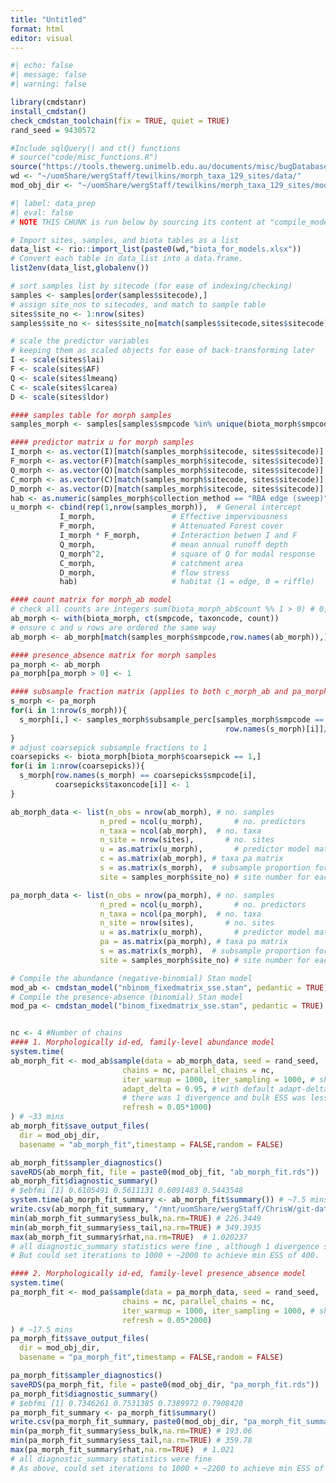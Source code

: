 ```yaml
---
title: "Untitled"
format: html
editor: visual
---
```


```r
#| echo: false
#| message: false
#| warning: false

library(cmdstanr)
install_cmdstan()
check_cmdstan_toolchain(fix = TRUE, quiet = TRUE)
rand_seed = 9430572

#Include sqlQuery() and ct() functions
# source("code/misc_functions.R")
source("https://tools.thewerg.unimelb.edu.au/documents/misc/bugDatabaseFunctions.R")
wd <- "~/uomShare/wergStaff/tewilkins/morph_taxa_129_sites/data/"
mod_obj_dir <- "~/uomShare/wergStaff/tewilkins/morph_taxa_129_sites/model_objects/"

```

```r
#| label: data_prep
#| eval: false
# NOTE THIS CHUNK is run below by sourcing its content at "compile_model_data.R"

# Import sites, samples, and biota tables as a list
data_list <- rio::import_list(paste0(wd,"biota_for_models.xlsx"))
# Convert each table in data_list into a data.frame.
list2env(data_list,globalenv())

# sort samples list by sitecode (for ease of indexing/checking)
samples <- samples[order(samples$sitecode),]
# assign site_nos to sitecodes, and match to sample table
sites$site_no <- 1:nrow(sites)
samples$site_no <- sites$site_no[match(samples$sitecode,sites$sitecode)]

# scale the predictor variables
# keeping them as scaled objects for ease of back-transforming later
I <- scale(sites$lai)
F <- scale(sites$AF)
Q <- scale(sites$lmeanq)
C <- scale(sites$lcarea)
D <- scale(sites$ldor)

#### samples table for morph samples 
samples_morph <- samples[samples$smpcode %in% unique(biota_morph$smpcode),]

#### predictor matrix u for morph samples
I_morph <- as.vector(I)[match(samples_morph$sitecode, sites$sitecode)]
F_morph <- as.vector(F)[match(samples_morph$sitecode, sites$sitecode)]
Q_morph <- as.vector(Q)[match(samples_morph$sitecode, sites$sitecode)]
C_morph <- as.vector(C)[match(samples_morph$sitecode, sites$sitecode)]
D_morph <- as.vector(D)[match(samples_morph$sitecode, sites$sitecode)]
hab <- as.numeric(samples_morph$collection_method == "RBA edge (sweep)") 
u_morph <- cbind(rep(1,nrow(samples_morph)),  # General intercept
           I_morph,                 # Effective imperviousness
           F_morph,                 # Attenuated Forest cover
           I_morph * F_morph,       # Interaction betwen I and F
           Q_morph,                 # mean annual runoff depth
           Q_morph^2,               # square of Q for modal response
           C_morph,                 # catchment area
           D_morph,                 # flow stress
           hab)                     # habitat (1 = edge, 0 = riffle)

#### count matrix for morph_ab model
# check all counts are integers sum(biota_morph_ab$count %% 1 > 0) # 0, all good
ab_morph <- with(biota_morph, ct(smpcode, taxoncode, count))
# ensure c and u rows are ordered the same way
ab_morph <- ab_morph[match(samples_morph$smpcode,row.names(ab_morph)),]

#### presence_absence matrix for morph samples 
pa_morph <- ab_morph
pa_morph[pa_morph > 0] <- 1

#### subsample fraction matrix (applies to both c_morph_ab and pa_morph)
s_morph <- pa_morph
for(i in 1:nrow(s_morph)){
  s_morph[i,] <- samples_morph$subsample_perc[samples_morph$smpcode == 
                                                row.names(s_morph)[i]]/100
}
# adjust coarsepick subsample fractions to 1
coarsepicks <- biota_morph[biota_morph$coarsepick == 1,]
for(i in 1:nrow(coarsepicks)){
  s_morph[row.names(s_morph) == coarsepicks$smpcode[i],
          coarsepicks$taxoncode[i]] <- 1
}

ab_morph_data <- list(n_obs = nrow(ab_morph), # no. samples
                    n_pred = ncol(u_morph),       # no. predictors
                    n_taxa = ncol(ab_morph),  # no. taxa
                    n_site = nrow(sites),       # no. sites
                    u = as.matrix(u_morph),       # predictor model matrix
                    c = as.matrix(ab_morph), # taxa pa matrix
                    s = as.matrix(s_morph),  # subsample proportion for each obs
                    site = samples_morph$site_no) # site number for each obs

pa_morph_data <- list(n_obs = nrow(pa_morph), # no. samples
                    n_pred = ncol(u_morph),       # no. predictors
                    n_taxa = ncol(pa_morph),  # no. taxa
                    n_site = nrow(sites),       # no. sites
                    u = as.matrix(u_morph),       # predictor model matrix
                    pa = as.matrix(pa_morph), # taxa pa matrix
                    s = as.matrix(s_morph),  # subsample proportion for each obs
                    site = samples_morph$site_no) # site number for each obs


```

```r


# Compile the abundance (negative-binomial) Stan model
mod_ab <- cmdstan_model("nbinom_fixedmatrix_sse.stan", pedantic = TRUE)
# Compile the presence-absence (binomial) Stan model
mod_pa <- cmdstan_model("binom_fixedmatrix_sse.stan", pedantic = TRUE)


nc <- 4 #Number of chains
#### 1. Morphologically id-ed, family-level abundance model
system.time(
ab_morph_fit <- mod_ab$sample(data = ab_morph_data, seed = rand_seed,
                         chains = nc, parallel_chains = nc,
                         iter_warmup = 1000, iter_sampling = 1000, # should be set 1000 and 3000 respectively
                         adapt_delta = 0.95, # with default adapt-delta, 
                         # there was 1 divergence and bulk ESS was less than 400
                         refresh = 0.05*1000)
) # ~33 mins
ab_morph_fit$save_output_files(
  dir = mod_obj_dir,
  basename = "ab_morph_fit",timestamp = FALSE,random = FALSE)

ab_morph_fit$sampler_diagnostics()
saveRDS(ab_morph_fit, file = paste0(mod_obj_fit, "ab_morph_fit.rds"))
ab_morph_fit$diagnostic_summary()
# $ebfmi [1] 0.6105491 0.5611131 0.6091483 0.5443548
system.time(ab_morph_fit_summary <- ab_morph_fit$summary()) # ~7.5 mins
write.csv(ab_morph_fit_summary, "/mnt/uomShare/wergStaff/ChrisW/git-data/species_response_46_sites/model_objects/c_morph_ab_fit_summary.csv", row.names = FALSE)
min(ab_morph_fit_summary$ess_bulk,na.rm=TRUE) # 226.3449
min(ab_morph_fit_summary$ess_tail,na.rm=TRUE) # 349.3935
max(ab_morph_fit_summary$rhat,na.rm=TRUE)  # 1.020237
# all diagnostic_summary statistics were fine , although 1 divergence suggest perhaps a slightly higher adapt-delta?
# But could set iterations to 1000 + ~2000 to achieve min ESS of 400.

#### 2. Morphologically id-ed, family-level presence_absence model
system.time(
pa_morph_fit <- mod_pa$sample(data = pa_morph_data, seed = rand_seed,
                         chains = nc, parallel_chains = nc,
                         iter_warmup = 1000, iter_sampling = 1000, # should be 1000 and 3000 respectively
                         refresh = 0.05*2000)
) # ~17.5 mins
pa_morph_fit$save_output_files(
  dir = mod_obj_dir,
  basename = "pa_morph_fit",timestamp = FALSE,random = FALSE)

pa_morph_fit$sampler_diagnostics()
saveRDS(pa_morph_fit, file = paste0(mod_obj_dir, "pa_morph_fit.rds"))
pa_morph_fit$diagnostic_summary()
# $ebfmi [1] 0.7346261 0.7531385 0.7389972 0.7908420
pa_morph_fit_summary <- pa_morph_fit$summary()
write.csv(pa_morph_fit_summary, paste0(mod_obj_dir, "pa_morph_fit_summary.csv"), row.names = FALSE)
min(pa_morph_fit_summary$ess_bulk,na.rm=TRUE) # 193.06
min(pa_morph_fit_summary$ess_tail,na.rm=TRUE) # 359.78
max(pa_morph_fit_summary$rhat,na.rm=TRUE)  # 1.021
# all diagnostic_summary statistics were fine
# As above, could set iterations to 1000 + ~2200 to achieve min ESS of 400.


```

